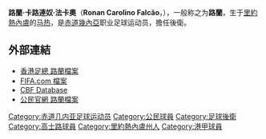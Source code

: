 {{Football player infobox
| playername = 路蘭<br>''Ronan''
| image =
| fullname = Ronan Carolino Falcão
| height = {{height|m=1.89}}
| dateofbirth = {{birth date and age|1985|5|7}}
| cityofbirth = , [[里約熱內盧|里約熱內盧]], [[马热|马热]]
| countryofbirth = [[巴西|巴西]]
| currentclub = {{tsl|en|Centro de Futebol Zico Sociedade Esportiva||CFZ-RJ}}
| clubnumber = 
| position = [[後衛_(足球)|後衛]]
| youthyears =
| youthclubs =
| years = ?<br/> ?<br/> 2007-08 <BR> 2008– <br/> 2008 <br /> 2009－
| clubs = [[高士路|高士路]]<br/> {{tsl|en|Friburguense Atlético Clube||費雷堡根斯}}<br/> →[[公民足球隊|公民]] ''(借用)''<br/>  {{tsl|en|Centro de Futebol Zico Sociedade Esportiva||CFZ RJ}} <br/>→ {{tsl|en|Clube Atlético Tubarão||圖巴勞}} (外借)<br />[[公民|公民]]
| caps(goals) = {{0}}? {{0}}(?)<br/> {{0}}? {{0}}(?)<br/> 10 {{0}}(3)<br/> {{0}}? {{0}}(?)<br/> {{0}}? {{0}}(?)<br /> {{0}}7 {{0}} (0)
| nationalyears = 2006-
| nationalteam = [[赤道畿內亞國家足球隊|赤道幾內亞]]
| nationalcaps(goals) = {{0}}16 {{0}}(1)
| pcupdate = June 6, 2008
| ntupdate = June 16, 2008
}}
'''路蘭·卡路連奴·法卡奧'''（'''Ronan Carolino Falcão'''，{{bd|1985年|5月7日|catidx=Ronan Carolino Falcao}}），一般称之为'''路蘭'''，生于[[里約熱內盧|里約熱內盧]]的[[马热|马热]]，是[[赤道幾內亞|赤道幾內亞]]职业足球运动员，擔任後衛。

== 外部連結 ==
* [http://www.hkfa.com/en/player_view.php?player_id=7223 香港足總 路蘭檔案]
* [http://www.fifa.com/worldfootball/statisticsandrecords/players/player=297836/index.html FIFA.com 檔案]
* [http://200.159.15.35/registro/registro.aspx?s=168253 CBF Database]{{dead link|date=2018年4月 |bot=InternetArchiveBot |fix-attempted=yes }}{{pt icon}} 
* [http://www.citizenfc.com/TcaaPlayerDetail.php?player_id=22 公民官網 路蘭檔案]

{{DEFAULTSORT:Ronan Carolino Falcao}}
[[Category:赤道几内亚足球运动员|Category:赤道几内亚足球运动员]]
[[Category:公民球員|Category:公民球員]]
[[Category:足球後衛|Category:足球後衛]]
[[Category:高士路球員|Category:高士路球員]]
[[Category:里約熱內盧州人|Category:里約熱內盧州人]]
[[Category:港甲球員|Category:港甲球員]]